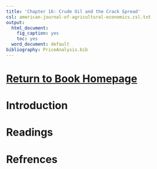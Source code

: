 ```yaml
---
title: 'Chapter 16: Crude Oil and the Crack Spread'
csl: american-journal-of-agricultural-economics.csl.txt
output:
  html_document:
    fig_caption: yes
    toc: yes
  word_document: default
bibliography: PriceAnalysis.bib
---
```


# [Return to Book Homepage](http://mindymallory.github.io/PriceAnalysis/)

# Introduction

# Readings



# Refrences